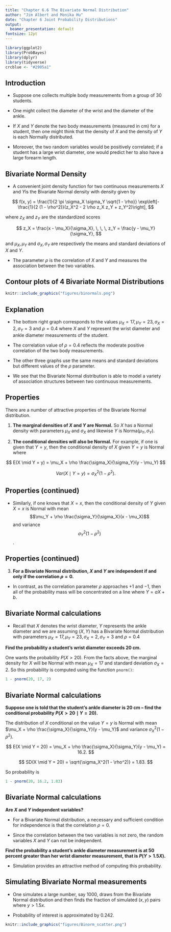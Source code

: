 ```yaml
---
title: "Chapter 6.6 The Bivariate Normal Distribution"
author: "Jim Albert and Monika Hu"
date: "Chapter 6 Joint Probability Distributions"
output:
  beamer_presentation: default
fontsize: 12pt
---
```


```r
library(ggplot2)
library(ProbBayes)
library(dplyr)
library(tidyverse)
crcblue <- "#2905a1"
```

## Introduction

- Suppose one collects multiple body measurements from a group of 30 students.  

- One might collect the diameter of the wrist and the diameter of the ankle.  

- If $X$ and $Y$ denote the two body measurements (measured in cm) for a student, then one might think that the density of $X$ and the density of $Y$ is each Normally distributed.  

- Moreover, the two random variables would be positively correlated; if a student has a large wrist diameter, one would predict her to also have a large forearm length.

## Bivariate Normal Density

- A convenient joint density function for two continuous measurements $X$ and $Y$is the Bivariate Normal density with density given by

$$
f(x, y) = \frac{1}{2 \pi \sigma_X \sigma_Y \sqrt{1 - \rho}} \exp\left[-\frac{1}{2 (1 - \rho^2)}(z_X^2 - 2 \rho z_X z_Y + z_Y^2)\right],
$$

where $z_X$ and $z_Y$ are the standardized scores

$$
z_X = \frac{x - \mu_X}{\sigma_X}, \, \, \, z_Y = \frac{y - \mu_Y}{\sigma_Y},
$$

and $\mu_X, \mu_Y$ and $\sigma_X, \sigma_Y$ are respectively the means and standard deviations of $X$ and $Y$.  

- The parameter $\rho$ is the correlation of $X$ and $Y$ and measures the association between the two variables.

## Contour plots of 4 Bivariate Normal Distributions

```r
knitr::include_graphics("figures/binormals.png")
```

## Explanation

- The bottom right graph corresponds to the values $\mu_X = 17, \mu_Y = 23, \sigma_X = 2, \sigma_Y = 3$ and $\rho = 0.4$ where $X$ and $Y$ represent the wrist diameter and ankle diameter measurements of the student.  

- The correlation value of $\rho = 0.4$ reflects the moderate positive correlation of the two body measurements. 

- The other three graphs use the same means and standard deviations but different values of the $\rho$ parameter.    

- We see that the Bivariate Normal distribution is able to model a variety of association structures between two continuous measurements.

## Properties

There are a number of attractive properties of the Bivariate Normal distribution.

1. **The marginal densities of $X$ and $Y$ are Normal.**  So $X$ has a Normal density  with parameters $\mu_X$ and $\sigma_X$ and likewise $Y$ is $\textrm{Norma}(\mu_Y, \sigma_Y)$.

2.  **The conditional densities will also be Normal.**  For example, if one is given that $Y = y$, then the conditional density of $X$ given $Y = y$ is Normal where

$$
E(X \mid Y = y) = \mu_X + \rho \frac{\sigma_X}{\sigma_Y}(y - \mu_Y)
$$

$$
Var(X \mid Y = y) = \sigma_X^2(1 - \rho^2).
$$

## Properties (continued)

- Similarly, if one knows that $X = x$, then the conditional density of $Y$ given $X = x$ is Normal with mean 
$$\mu_Y + \rho \frac{\sigma_Y}{\sigma_X}(x - \mu_X)$$ 
and variance 
$$\sigma_Y^2(1 - \rho^2)$$.

## Properties (continued)

3. **For a Bivariate Normal distribution, $X$ and $Y$ are independent if and only if the correlation $\rho = 0$.**  

- In contrast, as the correlation parameter $\rho$ approaches $+1$ and $-1$, then all of the probability mass will be concentrated on a line where $Y = a X + b$.

## Bivariate Normal calculations

- Recall that $X$ denotes the wrist diameter, $Y$ represents the ankle diameter and we are assuming $(X, Y)$ has a Bivariate Normal distribution with parameters $\mu_X = 17, \mu_Y = 23, \sigma_X = 2, \sigma_Y = 3$ and $\rho = 0.4$

**Find the probability a student's wrist diameter exceeds 20 cm.**

One wants the probability $P(X > 20)$.  From the facts above, the marginal density for  $X$ will be Normal with mean $\mu_X = 17$ and standard deviation $\sigma_X = 2$.  So this probability is computed using the function ```pnorm()```\index{pnorm()}:

```r
1 - pnorm(20, 17, 2)
```

## Bivariate Normal calculations

**Suppose one is told that the student's ankle diameter is 20 cm -- find the conditional probability $P(X > 20 \mid Y = 20)$.**

The  distribution of $X$ conditional on the value $Y = y$ is Normal with mean $\mu_X + \rho \frac{\sigma_X}{\sigma_Y}(y - \mu_Y)$ and variance  $\sigma_X^2(1 - \rho^2)$.  

$$
 E(X \mid Y = 20)  = \mu_X + \rho \frac{\sigma_X}{\sigma_Y}(y - \mu_Y)   = 16.2.
$$
 
 $$
 SD(X \mid Y = 20)  = \sqrt{\sigma_X^2(1 - \rho^2)}  
  = 1.83.
 $$

So probability is 

```r
1 - pnorm(20, 16.2, 1.83)
```

## Bivariate Normal calculations

**Are $X$ and $Y$ independent variables?**\index{independent}

- For a Bivariate Normal distribution, a necessary and sufficient condition for independence is that the correlation $\rho = 0$.  

- Since the correlation between the two variables is not zero, the random variables $X$ and $Y$ can not be independent.

**Find the probability a student's ankle diameter measurement is at 50 percent greater than her wrist diameter measurement, that is $P(Y > 1.5 X)$.**

- Simulation provides an attractive method of computing this probability.

## Simulating Bivariate Normal measurements

- One simulates a large number, say 1000, draws from the Bivariate Normal distribution and then finds the fraction of simulated $(x, y)$ pairs where $y > 1.5 x$. 

- Probability of interest is approximated by 0.242. 

```r
knitr::include_graphics("figures/Binorm_scatter.png")
```









